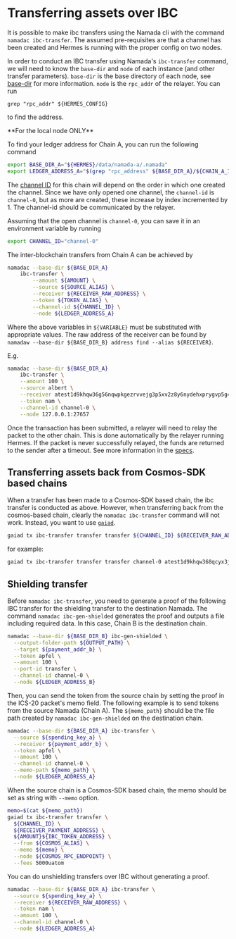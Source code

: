 
# Transferring assets over IBC

It is possible to make ibc transfers using the Namada cli with the command `namadac ibc-transfer`. The assumed pre-requisites are that a channel has been created and Hermes is running with the proper config on two nodes.

In order to conduct an IBC transfer using Namada's `ibc-transfer` command, we will need to know the `base-dir` and `node` of each instance (and other transfer parameters).
`base-dir` is the base directory of each node, see [base-dir](../operators/ledger/base-directory.mdx) for more information.
`node` is the `rpc_addr` of the relayer.
You can run
```shell
grep "rpc_addr" ${HERMES_CONFIG}
```
to find the address.

<Callout>
 **For the local node ONLY**

To find your ledger address for Chain A, you can run the following command
```bash copy
export BASE_DIR_A="${HERMES}/data/namada-a/.namada"
export LEDGER_ADDRESS_A="$(grep "rpc_address" ${BASE_DIR_A}/${CHAIN_A_ID}/setup/validator-0/.namada/${CHAIN_A_ID}/config.toml)"
```
</Callout>

The [channel ID](../operators/ibc.mdx) for this chain will depend on the order in which one created the channel. Since we have only opened one channel, the `channel-id` is `channel-0`, but as more are created, these increase by index incremented by 1. The channel-id should be communicated by the relayer.

Assuming that the open channel is `channel-0`, you can save it in an environment variable by running
```bash copy
export CHANNEL_ID="channel-0"
```

The inter-blockchain transfers from Chain A can be achieved by
```bash copy
namadac --base-dir ${BASE_DIR_A}
    ibc-transfer \
        --amount ${AMOUNT} \
        --source ${SOURCE_ALIAS} \
        --receiver ${RECEIVER_RAW_ADDRESS} \
        --token ${TOKEN_ALIAS} \
        --channel-id ${CHANNEL_ID} \
        --node ${LEDGER_ADDRESS_A}
```
Where the above variables in `${VARIABLE}` must be substituted with appropriate values. The raw address of the receiver can be found by `namadaw --base-dir ${BASE_DIR_B} address find --alias ${RECEIVER}`.

E.g.
```bash copy
namadac --base-dir ${BASE_DIR_A}
    ibc-transfer \
    --amount 100 \
    --source albert \
    --receiver atest1d9khqw36g56nqwpkgezrvvejg3p5xv2z8y6nydehxprygvp5g4znj3phxfpyv3pcgcunws2x0wwa76 \
    --token nam \
    --channel-id channel-0 \
    --node 127.0.0.1:27657
```

Once the transaction has been submitted, a relayer will need to relay the packet to the other chain. This is done automatically by the relayer running Hermes. If the packet is never successfully relayed, the funds are returned to the sender after a timeout. See more information in the [specs](https://specs.namada.net/modules/ibc).

## Transferring assets back from Cosmos-SDK based chains

When a transfer has been made to a Cosmos-SDK based chain, the ibc transfer is conducted as above. However, when transferring back from the cosmos-based chain, clearly the `namadac ibc-transfer` command will not work. Instead, you want to use [`gaiad`](https://github.com/cosmos/gaia).

```bash
gaiad tx ibc-transfer transfer transfer ${CHANNEL_ID} ${RECEIVER_RAW_ADDRESS} ${AMOUNT}${IBC_TOKEN_ADDRESS} --from ${COSMOS_ALIAS} --node ${COSMOS_RPC_ENDPOINT} --fees 5000uatom
```

for example:

```bash copy
gaiad tx ibc-transfer transfer transfer channel-0 atest1d9khqw368qcyx3jxxu6njs2yxs6y2sjyxdzy2d338pp5yd35g9zrv334gceng3z9gvmryv2pfdddt4 10ibc/281545A262215A2D7041CE1B518DD4754EC7097A1C937BE9D9AB6F1F11B452DD --from my-cosmos-address --node https://rpc.sentry-01.theta-testnet.polypore.xyz:443 --fees 5000uatom
```

## Shielding transfer
Before `namadac ibc-transfer`, you need to generate a proof of the following IBC transfer for the shielding transfer to the destination Namada. The command `namadac ibc-gen-shielded` generates the proof and outputs a file including required data. In this case, Chain B is the destination chain.
```bash copy
namadac --base-dir ${BASE_DIR_B} ibc-gen-shielded \
  --output-folder-path ${OUTPUT_PATH} \
  --target ${payment_addr_b} \
  --token apfel \
  --amount 100 \
  --port-id transfer \
  --channel-id channel-0 \
  --node ${LEDGER_ADDRESS_B}
```
Then, you can send the token from the source chain by setting the proof in the ICS-20 packet's memo field. The following example is to send tokens from the source Namada (Chain A). The `${memo_path}` should be the file path created by `namadac ibc-gen-shielded` on the destination chain.
```bash copy
namadac --base-dir ${BASE_DIR_A} ibc-transfer \
  --source ${spending_key_a} \
  --receiver ${payment_addr_b} \
  --token apfel \
  --amount 100 \
  --channel-id channel-0 \
  --memo-path ${memo_path} \
  --node ${LEDGER_ADDRESS_A}
```

When the source chain is a Cosmos-SDK based chain, the memo should be set as string with `--memo` option.
```bash copy
memo=$(cat ${memo_path})
gaiad tx ibc-transfer transfer \
  ${CHANNEL_ID} \
  ${RECEIVER_PAYMENT_ADDRESS} \
  ${AMOUNT}${IBC_TOKEN_ADDRESS} \
  --from ${COSMOS_ALIAS} \
  --memo ${memo} \
  --node ${COSMOS_RPC_ENDPOINT} \
  --fees 5000uatom
```

You can do unshielding transfers over IBC without generating a proof.
```bash copy
namadac --base-dir ${BASE_DIR_A} ibc-transfer \
  --source ${spending_key_a} \
  --receiver ${RECEIVER_RAW_ADDRESS} \
  --token nam \
  --amount 100 \
  --channel-id channel-0 \
  --node ${LEDGER_ADDRESS_A}
```

